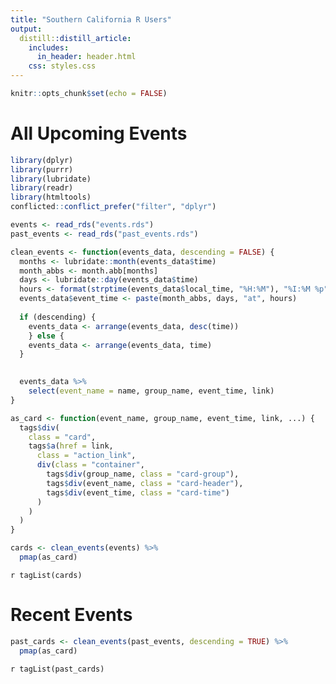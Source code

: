 ```yaml
---
title: "Southern California R Users"
output:
  distill::distill_article:
    includes:
      in_header: header.html
    css: styles.css
---
```


```r
knitr::opts_chunk$set(echo = FALSE)
```

<div class="headers">
<h1>All Upcoming Events</h1>
</div>

```r
library(dplyr)
library(purrr)
library(lubridate)
library(readr)
library(htmltools)
conflicted::conflict_prefer("filter", "dplyr")

events <- read_rds("events.rds")
past_events <- read_rds("past_events.rds")

clean_events <- function(events_data, descending = FALSE) {
  months <- lubridate::month(events_data$time)
  month_abbs <- month.abb[months]
  days <- lubridate::day(events_data$time)
  hours <- format(strptime(events_data$local_time, "%H:%M"), "%I:%M %p")
  events_data$event_time <- paste(month_abbs, days, "at", hours)
  
  if (descending) {
    events_data <- arrange(events_data, desc(time))
    } else {
    events_data <- arrange(events_data, time)
  }

  
  events_data %>% 
    select(event_name = name, group_name, event_time, link)
}

as_card <- function(event_name, group_name, event_time, link, ...) {
  tags$div(
    class = "card",
    tags$a(href = link,
      class = "action_link",
      div(class = "container",
        tags$div(group_name, class = "card-group"),
        tags$div(event_name, class = "card-header"),
        tags$div(event_time, class = "card-time")
      )
    )
  )
}
```

```r
cards <- clean_events(events) %>% 
  pmap(as_card)
```

`r tagList(cards)`

<div class="headers">
<h1>Recent Events</h1>
</div>

```r
past_cards <- clean_events(past_events, descending = TRUE) %>% 
  pmap(as_card)
```

`r tagList(past_cards)`
